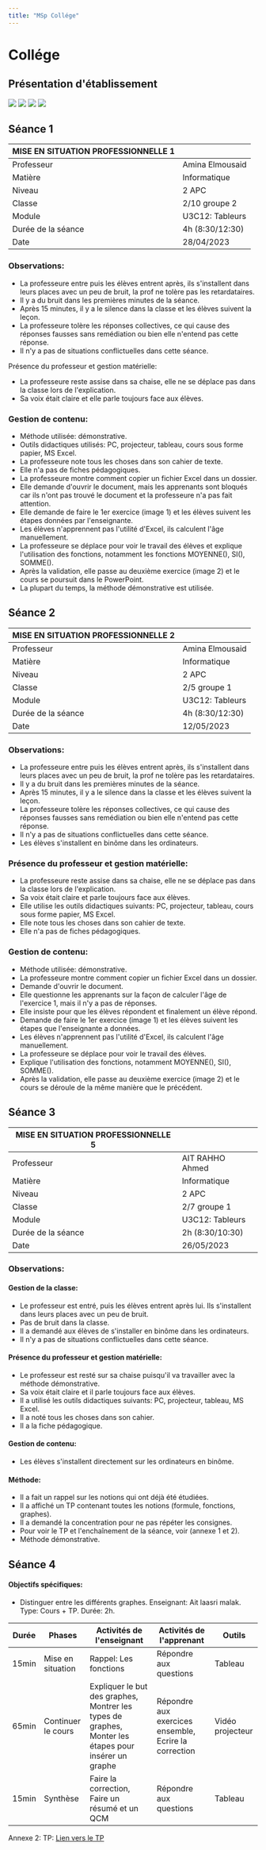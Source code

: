 ```yaml
---
title: "MSp Collége"
---
```


# Collége


## Présentation d'établissement


![](/s2/college/college--1.png) 
![](/s2/college/college--2.png) 
![](/s2/college/college--3.png) 
![](/s2/college/college--4.png)

## Séance 1

| MISE EN SITUATION PROFESSIONNELLE 1 |                 |
| ----------------------------------- | --------------- |
| Professeur                          | Amina Elmousaid |
| Matière                             | Informatique    |
| Niveau                              | 2 APC           |
| Classe                              | 2/10 groupe 2   |
| Module                              | U3C12: Tableurs |
| Durée de la séance                  | 4h (8:30/12:30) |
| Date                                | 28/04/2023      |

### Observations:

- La professeure entre puis les élèves entrent après, ils s'installent dans leurs places avec un peu de bruit, la prof ne tolère pas les retardataires.
- Il y a du bruit dans les premières minutes de la séance.
- Après 15 minutes, il y a le silence dans la classe et les élèves suivent la leçon.
- La professeure tolère les réponses collectives, ce qui cause des réponses fausses sans remédiation ou bien elle n'entend pas cette réponse.
- Il n'y a pas de situations conflictuelles dans cette séance.

Présence du professeur et gestion matérielle:

- La professeure reste assise dans sa chaise, elle ne se déplace pas dans la classe lors de l'explication.
- Sa voix était claire et elle parle toujours face aux élèves.

### Gestion de contenu:

- Méthode utilisée: démonstrative.
- Outils didactiques utilisés: PC, projecteur, tableau, cours sous forme papier, MS Excel.
- La professeure note tous les choses dans son cahier de texte.
- Elle n'a pas de fiches pédagogiques.
- La professeure montre comment copier un fichier Excel dans un dossier.
- Elle demande d'ouvrir le document, mais les apprenants sont bloqués car ils n'ont pas trouvé le document et la professeure n'a pas fait attention.
- Elle demande de faire le 1er exercice (image 1) et les élèves suivent les étapes données par l'enseignante.
- Les élèves n'apprennent pas l'utilité d'Excel, ils calculent l'âge manuellement.
- La professeure se déplace pour voir le travail des élèves et explique l'utilisation des fonctions, notamment les fonctions MOYENNE(), SI(), SOMME().
- Après la validation, elle passe au deuxième exercice (image 2) et le cours se poursuit dans le PowerPoint.
- La plupart du temps, la méthode démonstrative est utilisée.

## Séance 2

| MISE EN SITUATION PROFESSIONNELLE 2 |                 |
| ----------------------------------- | --------------- |
| Professeur                          | Amina Elmousaid |
| Matière                             | Informatique    |
| Niveau                              | 2 APC           |
| Classe                              | 2/5 groupe 1    |
| Module                              | U3C12: Tableurs |
| Durée de la séance                  | 4h (8:30/12:30) |
| Date                                | 12/05/2023      |

### Observations:

- La professeure entre puis les élèves entrent après, ils s'installent dans leurs places avec un peu de bruit, la prof ne tolère pas les retardataires.
- Il y a du bruit dans les premières minutes de la séance.
- Après 15 minutes, il y a le silence dans la classe et les élèves suivent la leçon.
- La professeure tolère les réponses collectives, ce qui cause des réponses fausses sans remédiation ou bien elle n'entend pas cette réponse.
- Il n'y a pas de situations conflictuelles dans cette séance.
- Les élèves s'installent en binôme dans les ordinateurs.

### Présence du professeur et gestion matérielle:

- La professeure reste assise dans sa chaise, elle ne se déplace pas dans la classe lors de l'explication.
- Sa voix était claire et parle toujours face aux élèves.
- Elle utilise les outils didactiques suivants: PC, projecteur, tableau, cours sous forme papier, MS Excel.
- Elle note tous les choses dans son cahier de texte.
- Elle n'a pas de fiches pédagogiques.

### Gestion de contenu:

- Méthode utilisée: démonstrative.
- La professeure montre comment copier un fichier Excel dans un dossier.
- Demande d'ouvrir le document.
- Elle questionne les apprenants sur la façon de calculer l'âge de l'exercice 1, mais il n'y a pas de réponses.
- Elle insiste pour que les élèves répondent et finalement un élève répond.
- Demande de faire le 1er exercice (image 1) et les élèves suivent les étapes que l'enseignante a données.
- Les élèves n'apprennent pas l'utilité d'Excel, ils calculent l'âge manuellement.
- La professeure se déplace pour voir le travail des élèves.
- Explique l'utilisation des fonctions, notamment MOYENNE(), SI(), SOMME().
- Après la validation, elle passe au deuxième exercice (image 2) et le cours se déroule de la même manière que le précédent.

## Séance 3

| MISE EN SITUATION PROFESSIONNELLE 5 |                 |
| ----------------------------------- | --------------- |
| Professeur                          | AIT RAHHO Ahmed |
| Matière                             | Informatique    |
| Niveau                              | 2 APC           |
| Classe                              | 2/7 groupe 1    |
| Module                              | U3C12: Tableurs |
| Durée de la séance                  | 2h (8:30/10:30) |
| Date                                | 26/05/2023      |

### Observations:

#### Gestion de la classe:

- Le professeur est entré, puis les élèves entrent après lui. Ils s'installent dans leurs places avec un peu de bruit.
- Pas de bruit dans la classe.
- Il a demandé aux élèves de s'installer en binôme dans les ordinateurs.
- Il n'y a pas de situations conflictuelles dans cette séance.

#### Présence du professeur et gestion matérielle:

- Le professeur est resté sur sa chaise puisqu'il va travailler avec la méthode démonstrative.
- Sa voix était claire et il parle toujours face aux élèves.
- Il a utilisé les outils didactiques suivants: PC, projecteur, tableau, MS Excel.
- Il a noté tous les choses dans son cahier.
- Il a la fiche pédagogique.

#### Gestion de contenu:

- Les élèves s'installent directement sur les ordinateurs en binôme.

#### Méthode:

- Il a fait un rappel sur les notions qui ont déjà été étudiées.
- Il a affiché un TP contenant toutes les notions (formule, fonctions, graphes).
- Il a demandé la concentration pour ne pas répéter les consignes.
- Pour voir le TP et l'enchaînement de la séance, voir (annexe 1 et 2).
- Méthode démonstrative.

## Séance 4

#### Objectifs spécifiques:

- Distinguer entre les différents graphes.
  Enseignant: Ait laasri malak.
  Type: Cours + TP.
  Durée: 2h.

| Durée | Phases             | Activités de l'enseignant                                                                            | Activités de l'apprenant                              | Outils           |
| ----- | ------------------ | ---------------------------------------------------------------------------------------------------- | ----------------------------------------------------- | ---------------- |
| 15min | Mise en situation  | Rappel: Les fonctions                                                                                | Répondre aux questions                                | Tableau          |
| 65min | Continuer le cours | Expliquer le but des graphes, Montrer les types de graphes, Monter les étapes pour insérer un graphe | Répondre aux exercices ensemble, Ecrire la correction | Vidéo projecteur |
| 15min | Synthèse           | Faire la correction, Faire un résumé et un QCM                                                       | Répondre aux questions                                | Tableau          |

Annexe 2:
TP: [Lien vers le TP](https://docs.google.com/spreadsheets/d/1w0wbXxBkaAtapPrFSuGn76tPMHinQGVE/edit?usp=sharing&ouid=111392945211368379494&rtpof=true&sd=true)
